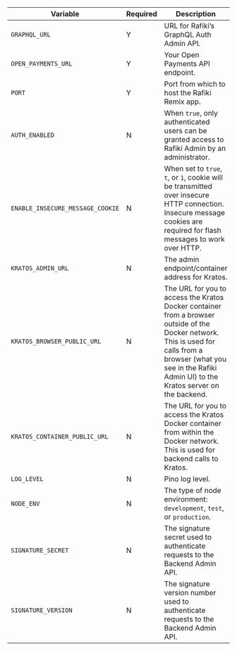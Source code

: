 
<div class="overflow-table">

| Variable                         | Required | Description                                                                                                                                                                                                          |
| -------------------------------- | -------- | -------------------------------------------------------------------------------------------------------------------------------------------------------------------------------------------------------------------- |
| `GRAPHQL_URL`                    | Y        | URL for Rafiki’s GraphQL Auth Admin API.                                                                                                                                                                             |
| `OPEN_PAYMENTS_URL`              | Y        | Your Open Payments API endpoint.                                                                                                                                                                                     |
| `PORT`                           | Y        | Port from which to host the Rafiki Remix app.                                                                                                                                                                        |
| `AUTH_ENABLED`                   | N        | When `true`, only authenticated users can be granted access to Rafiki Admin by an administrator.                                                                                                                     |
| `ENABLE_INSECURE_MESSAGE_COOKIE` | N        | When set to `true`, `t`, or `1`, cookie will be transmitted over insecure HTTP connection. Insecure message cookies are required for flash messages to work over HTTP.                                               |
| `KRATOS_ADMIN_URL`               | N        | The admin endpoint/container address for Kratos.                                                                                                                                                                     |
| `KRATOS_BROWSER_PUBLIC_URL`      | N        | The URL for you to access the Kratos Docker container from a browser outside of the Docker network. This is used for calls from a browser (what you see in the Rafiki Admin UI) to the Kratos server on the backend. |
| `KRATOS_CONTAINER_PUBLIC_URL`    | N        | The URL for you to access the Kratos Docker container from within the Docker network. This is used for backend calls to Kratos.                                                                                      |
| `LOG_LEVEL`                      | N        | <LinkOut href="https://getpino.io/#/docs/api?id=levels">Pino log level</LinkOut>.                                                                                                                                    |
| `NODE_ENV`                       | N        | The type of node environment: `development`, `test`, or `production`.                                                                                                                                                |
| `SIGNATURE_SECRET`               | N        | The signature secret used to authenticate requests to the Backend Admin API.                                                                                                                                         |
| `SIGNATURE_VERSION`              | N        | The signature version number used to authenticate requests to the Backend Admin API.                                                                                                                                 |

</div>
